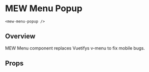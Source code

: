 
# MEW Menu Popup

`<mew-menu-popup />`

## Overview

MEW Menu component replaces Vuetifys v-menu to fix mobile bugs.

## Props

<Props of={MewMenuPopup} />
<Preview>
  <Story id='mewmenupopup--mew-menu-popup' />
</Preview>
